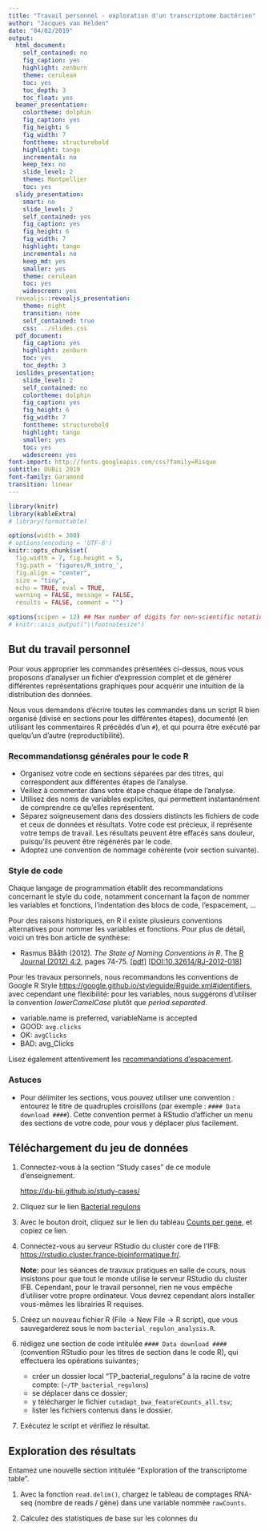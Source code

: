 ```yaml
---
title: "Travail personnel - exploration d'un transcriptome bactérien"
author: "Jacques van Helden"
date: "04/02/2019"
output:
  html_document:
    self_contained: no
    fig_caption: yes
    highlight: zenburn
    theme: cerulean
    toc: yes
    toc_depth: 3
    toc_float: yes
  beamer_presentation:
    colortheme: dolphin
    fig_caption: yes
    fig_height: 6
    fig_width: 7
    fonttheme: structurebold
    highlight: tango
    incremental: no
    keep_tex: no
    slide_level: 2
    theme: Montpellier
    toc: yes
  slidy_presentation:
    smart: no
    slide_level: 2
    self_contained: yes
    fig_caption: yes
    fig_height: 6
    fig_width: 7
    highlight: tango
    incremental: no
    keep_md: yes
    smaller: yes
    theme: cerulean
    toc: yes
    widescreen: yes
  revealjs::revealjs_presentation:
    theme: night
    transition: none
    self_contained: true
    css: ../slides.css
  pdf_document:
    fig_caption: yes
    highlight: zenburn
    toc: yes
    toc_depth: 3
  ioslides_presentation:
    slide_level: 2
    self_contained: no
    colortheme: dolphin
    fig_caption: yes
    fig_height: 6
    fig_width: 7
    fonttheme: structurebold
    highlight: tango
    smaller: yes
    toc: yes
    widescreen: yes
font-import: http://fonts.googleapis.com/css?family=Risque
subtitle: DUBii 2019
font-family: Garamond
transition: linear
---
```


```r
library(knitr)
library(kableExtra)
# library(formattable)

options(width = 300)
# options(encoding = 'UTF-8')
knitr::opts_chunk$set(
  fig.width = 7, fig.height = 5, 
  fig.path = 'figures/R_intro_',
  fig.align = "center", 
  size = "tiny", 
  echo = TRUE, eval = TRUE, 
  warning = FALSE, message = FALSE, 
  results = FALSE, comment = "")

options(scipen = 12) ## Max number of digits for non-scientific notation
# knitr::asis_output("\\footnotesize")

```


## But du travail personnel

Pour vous approprier les commandes présentées ci-dessus, nous vous proposons d'analyser un fichier d'expression complet et de générer différentes représentations graphiques pour acquérir une intuition de la distribution des données.

Nous vous demandons d'écrire toutes les commandes dans un script R bien organisé (divisé en sections pour les différentes étapes), documenté (en utilisant les commentaires R précédés d'un `#`), et qui pourra être exécuté par quelqu'un d'autre (reproductibilité).

### Recommandationsg générales pour le code R

- Organisez votre code en sections séparées par des titres, qui correspondent aux différentes étapes de l'analyse. 
- Veillez à commenter dans votre étape chaque étape de l'analyse.
- Utilisez des noms de variables explicites, qui permettent instantanément de comprendre ce qu'elles représentent.
- Séparez soigneusement dans des dossiers distincts les fichiers de code et ceux de données et résultats. Votre code est précieux, il représente votre temps de travail. Les résultats peuvent être effacés sans douleur, puisqu'ils peuvent être régénérés par le code. 
- Adoptez une convention de nommage cohérente (voir section suivante). 


### Style de code

Chaque langage de programmation établit des recommandations concernant le style du code, notamment concernant la façon de nommer les variables et fonctions, l'indentation des blocs de code, l'espacement, ...

Pour des raisons historiques, en R il existe plusieurs conventions alternatives pour nommer les variables et fonctions.  Pour plus de détail, voici un très bon article de synthèse: 

- Rasmus Bååth (2012). *The State of Naming Conventions in R*. The [R Journal (2012) 4:2](https://journal.r-project.org/archive/2012-2/), pages 74-75. 
[[pdf](https://journal.r-project.org/archive/2012-2/RJournal_2012-2_Baaaath.pdf)] 
[[DOI:10.32614/RJ-2012-018](https://doi.org/10.32614/RJ-2012-018)]
    
Pour les travaux personnels, nous recommandons les conventions de Google R Style <https://google.github.io/styleguide/Rguide.xml#identifiers>, avec cependant une flexibilité: pour les variables, nous suggérons d'utiliser la convention *lowerCamelCase* plutôt que *period.separated*. 

- variable.name is preferred, variableName is accepted 
- GOOD: `avg.clicks`
- OK: `avgClicks`
- BAD: avg_Clicks

Lisez également attentivement les [recommandations d'espacement](https://google.github.io/styleguide/Rguide.xml#spacing). 

### Astuces

- Pour délimiter les sections, vous pouvez utiliser une convention : entourez le titre de quadruples croisillons (par exemple : `#### Data download ####`). Cette convention permet à RStudio d'afficher un menu des sections de votre code, pour vous y déplacer plus facilement.


## Téléchargement du jeu de données

1. Connectez-vous à la section "Study cases" de ce module d'enseignement. 

    <https://du-bii.github.io/study-cases/>

2. Cliquez sur le lien [Bacterial regulons](https://du-bii.github.io/study-cases/Escherichia_coli/bacterial-regulons_myers_2013/)

3. Avec le bouton droit, cliquez sur le lien du tableau [Counts per gene](https://du-bii.github.io/study-cases/Escherichia_coli/bacterial-regulons_myers_2013/data/RNA-seq/cutadapt_bwa_featureCounts_all.tsv), et copiez ce lien. 

4. Connectez-vous au serveur RStudio du cluster core de l'IFB: <https://rstudio.cluster.france-bioinformatique.fr/>.

    **Note:** pour les séances de travaux pratiques en salle de cours, nous insistons pour que tout le monde utilise le serveur RStudio du cluster IFB. Cependant, pour le travail personnel, rien ne vous empêche d'utiliser votre propre ordinateur. Vous devrez cependant alors installer vous-mêmes les librairies R requises.

5. Créez un nouveau fichier R (File -> New File -> R script), que vous sauvegarderez sous le nom `bacterial_regulon_analysis.R`.

6. rédigez une section de code intitulée `#### Data download ####` (convention RStudio pour les titres de section dans le code R), qui effectuera les opérations suivantes;

    - créer un dossier local "TP_bacterial_regulons" à la racine de votre compte: (`~/TP_bacterial_regulons`)
    - se déplacer dans ce dossier;
    - y télécharger le fichier `cutadapt_bwa_featureCounts_all.tsv`;
    - lister les fichiers contenus dans le dossier.

7. Exécutez le script et vérifiez le résultat. 

## Exploration des résultats

Entamez une nouvelle section intitulée "Exploration of the transcriptome table". 


1. Avec la fonction `read.delim()`, chargez le tableau de comptages RNA-seq (nombre de reads / gène) dans une variable nommée `rawCounts`.

1. Calculez des statistiques de base sur les colonnes du 

